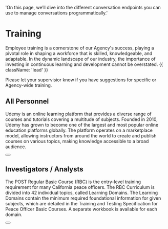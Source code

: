   'On this page, we’ll dive into the different conversation endpoints you can use to manage conversations programmatically.'

# Training

Employee training is a cornerstone of our Agency's success, playing a pivotal role in shaping a workforce that is skilled, knowledgeable, and adaptable. In the dynamic landscape of our industry, the importance of investing in continuous learning and development cannot be overstated. {{ className: 'lead' }}

<Note>
 Please let your supervisior know if you have suggestions for specific or Agency-wide training.
</Note>

## All Personnel

Udemy is an online learning platform that provides a diverse range of courses and tutorials covering a multitude of subjects. Founded in 2010, Udemy has grown to become one of the largest and most popular online education platforms globally. The platform operates on a marketplace model, allowing instructors from around the world to create and publish courses on various topics, making knowledge accessible to a broad audience.

<div className="not-prose">
  <Button
    href="https://www.udemy.com/join/login-popup/?locale=en_US&response_type=html&next=https%3A%2F%2Fwww.udemy.com%2Fjoin%2Flogin-popup%2F%3Flocale%3Den_US%26response_type%3Dhtml%26next%3Dhttps%253A%252F%252Fwww.udemy.com%252F"
    variant="text"
    arrow="right"
    children="Click here to access Udemy"
  />
</div>



## Investigators / Analysts

The POST Regular Basic Course (RBC) is the entry-level training requirement for many California peace officers. The RBC Curriculum is divided into 42 individual topics, called Learning Domains. The Learning Domains contain the minimum required foundational information for given subjects, which are detailed in the Training and Testing Specification for Peace Officer Basic Courses. A separate workbook is available for each domain.

<div className="not-prose">
  <Button
    href="training/post"
    variant="text"
    arrow="right"
    children="Click here to view the POST Learning Domains"
  />
</div>
